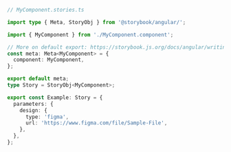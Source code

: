 ```ts
// MyComponent.stories.ts

import type { Meta, StoryObj } from '@storybook/angular/';

import { MyComponent } from './MyComponent.component';

// More on default export: https://storybook.js.org/docs/angular/writing-stories/introduction#default-export
const meta: Meta<MyComponent> = {
  component: MyComponent,
};

export default meta;
type Story = StoryObj<MyComponent>;

export const Example: Story = {
  parameters: {
    design: {
      type: 'figma',
      url: 'https://www.figma.com/file/Sample-File',
    },
  },
};
```
